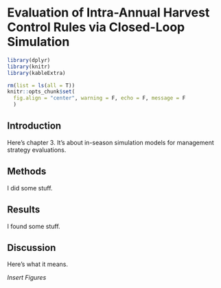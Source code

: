 # Evaluation of Intra-Annual Harvest Control Rules via Closed-Loop Simulation {#ch3}

```r
library(dplyr)
library(knitr)
library(kableExtra)

rm(list = ls(all = T))
knitr::opts_chunk$set(
  fig.align = "center", warning = F, echo = F, message = F
  )
```

## Introduction

Here's chapter 3. It's about in-season simulation models for management strategy evaluations.

## Methods

I did some stuff.

## Results

I found some stuff.

## Discussion

Here's what it means.

\begin{singlespace}

```r
eq1 = "$N_s=N_{tot} \\pi_s$"
desc1 = "Apportions total Chinook run size to subpopulations"

eq2 = "$p^{\\prime}_{d,s} = \\frac{e^{\\frac{d-D_{50,s}}{h_s}}}{h_s \\left(1 + e^{\\frac{d-D_{50,s}}{h_s}} \\right)^2}$"
desc2 = "Produces a time series of unstandardized entry timing values (logistic density function)"

eq3 = "$p_{d,s}=\\frac{p^{\\prime}_{d,s}}{\\sum_d p^{\\prime}_{d,s}}$"
desc3 = "Standardizes entry timing to sum to one for each Chinook subpopulation"

eq4 = "$A_{d,1,s}=N_s p_{d,s}$"
desc4 = "Populates first main stem reach with Chinook from each subpopulation"

eq5 = "$A_{d,1,4}=\\phi_d \\sum_{s=1}^3 A_{d,1,s}$"
desc5 = "Populates first reach with chum/sockeye main stem abundance"

eq6 = "$S_{d,r,s}=\\psi_{r,s} \\cdot \\left(A_{d,r,s} - H_{d,r,s} \\right)$"
desc6 = "Generates escapement in each reach on each day from each population"

eq7 = "$A_{d+1,r+1,s}=A_{d,r,s}-H_{d,r,s}-S_{d,r,s}$"
desc7 = "Transition main stem survivors to the next reach on the next day"

eq8 = "$\\text{logit}(p_{E,d,r})=\\beta_0 + \\beta_1 full_{d,r} + \\beta_2 stop_{d,r} + \\beta_3 \\delta_{d-1,r,CH} + \\beta_4 \\delta_{d-1,r,CS} + \\beta+5 \\phi_{d,r}$"
desc8 = "Effort response model; $full$ and $stop$ are binary indicators; $\\delta$ is the fraction of needed harvest obtained for Chinook ($CH$) and chum/sockeye ($CS$), and $\\phi$ is the local species ratio"

eq9 = "$E_{d,r} p_{E,d,r} F_{d,r}$"
desc9 = "Generates realized effort in each reach on each day"

eq10 = "$H_{tot,d,r}=\\text{min} \\left(1 - e^{-E_{d,r} q} \\sum_{s=1}^4 A_{d,r,s}, E_{d,r} F_{d,r} CPB_{max} \\right)$"
desc10 = "Generates total salmon harvest by reach and day"

tab = data.frame(
  Number = 1:10,
  Equation = c(eq1, eq2, eq3, eq4, eq5, eq6, eq7, eq8, eq9, eq10),
  Description = c(desc1, desc2, desc3, desc4, desc5, desc6, desc7, desc8, desc9, desc10)
)

colnames(tab) = c(
  "\\textbf{\\#}",
  "\\textbf{Equation}",
  "\\textbf{Purpose/Description}")

kable(tab, "latex", booktabs = T, escape = F,
      align = "cll") %>%
  kable_styling(full_width = F,
                latex_options = c("striped", "scale_down")) %>%
  column_spec(2, width = "20em", border_left = T) %>%
  column_spec(3, width = "20em")
  
```

\end{singlespace}

_Insert Figures_